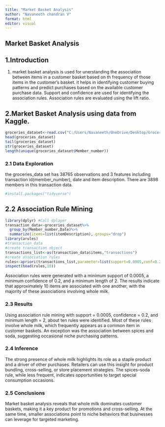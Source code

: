 ---
title: "Market Basket Analysis"
author: "Navaneeth chandran V"
format: html
editor: visual
---

## Market Basket Analysis

## 1.Introduction

1.  market basket analysis is used for unerstanding the association between items in a customer basket based on th frequency of those items in the customer's basket. it helps in identifying customer buying patterns and predict purchases based on the available customer purchase data. Support and confidence are used for identifying the association rules. Association rules are evaluated using the lift ratio.

## 2.Market Basket Analysis using data from Kaggle.

```{r echo=FALSE, warning=FALSE, message=FALSE}
groceries_dataset<-read.csv("C:/Users/Navaneeth/OneDrive/Desktop/Groceries_dataset.csv")
head(groceries_dataset)
tail(groceries_dataset)
str(groceries_dataset)
length(unique(groceries_dataset$Member_number))
```

### 2.1 Data Exploration

the groceries_data set has 38765 observations and 3 features including transaction id(member_number), date and item description. There are 3898 members in this transaction data.

```{r echo=FALSE, message=FALSE, warning=FALSE}
#install.packages("tidyverse")
```

## 2.2 Association Rule Mining

```{r echo=FALSE, message=FALSE, warning=FALSE}
library(dplyr) #Call dplayer
transaction_data<-groceries_dataset%>%
  group_by(Member_number,Date)%>%
  summarize(items=list(itemDescription),.groups="drop")
library(arules)
#transaction_data
#create transaction object
transactions_list<-as(transaction_data$items,"transactions")
#create association rules
rules<-apriori(transactions_list,parameter=list(support=0.0005,conf=0.2,minlen=2))
inspect(head(rules,10))
```

Association rules were generated with a minimum support of 0.0005, a minimum confidence of 0.2, and a minimum length of 2. The results indicate that approximately 10 items are associated with one another, with the majority of these associations involving whole milk.

### 2.3 Results

Using association rule mining with support = 0.0005, confidence = 0.2, and minimum length = 2, about ten rules were identified. Most of these rules involve whole milk, which frequently appears as a common item in customer baskets. An exception was the association between spices and soda, suggesting occasional niche purchasing patterns.

### 2.4 Inference

The strong presence of whole milk highlights its role as a staple product and a driver of other purchases. Retailers can use this insight for product bundling, cross-selling, or store placement strategies. The spices–soda rule, while less frequent, indicates opportunities to target special consumption occasions.

### 2.5 Conclusions

Market basket analysis reveals that whole milk dominates customer baskets, making it a key product for promotions and cross-selling. At the same time, smaller associations point to niche behaviors that businesses can leverage for targeted marketing.

